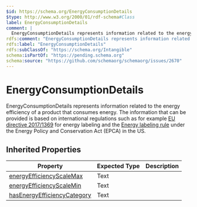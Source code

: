 ```yaml
---
$id: https://schema.org/EnergyConsumptionDetails
$type: http://www.w3.org/2000/01/rdf-schema#Class
label: EnergyConsumptionDetails
comment: |
  EnergyConsumptionDetails represents information related to the energy efficiency of a product that consumes energy. The information that can be provided is based on international regulations such as for example [EU directive 2017/1369](https://eur-lex.europa.eu/eli/reg/2017/1369/oj) for energy labeling and the [Energy labeling rule](https://www.ftc.gov/enforcement/rules/rulemaking-regulatory-reform-proceedings/energy-water-use-labeling-consumer) under the Energy Policy and Conservation Act (EPCA) in the US.
rdfs:comment: "EnergyConsumptionDetails represents information related to the energy efficiency of a product that consumes energy. The information that can be provided is based on international regulations such as for example [EU directive 2017/1369](https://eur-lex.europa.eu/eli/reg/2017/1369/oj) for energy labeling and the [Energy labeling rule](https://www.ftc.gov/enforcement/rules/rulemaking-regulatory-reform-proceedings/energy-water-use-labeling-consumer) under the Energy Policy and Conservation Act (EPCA) in the US."
rdfs:label: "EnergyConsumptionDetails"
rdfs:subClassOf: "https://schema.org/Intangible"
schema:isPartOf: "https://pending.schema.org"
schema:source: "https://github.com/schemaorg/schemaorg/issues/2670"
---
```


# EnergyConsumptionDetails

EnergyConsumptionDetails represents information related to the energy efficiency of a product that consumes energy. The information that can be provided is based on international regulations such as for example [EU directive 2017/1369](https://eur-lex.europa.eu/eli/reg/2017/1369/oj) for energy labeling and the [Energy labeling rule](https://www.ftc.gov/enforcement/rules/rulemaking-regulatory-reform-proceedings/energy-water-use-labeling-consumer) under the Energy Policy and Conservation Act (EPCA) in the US.

## Inherited Properties

| Property | Expected Type | Description |
| --- | --- | --- |
| [energyEfficiencyScaleMax](https://schema.org/energyEfficiencyScaleMax) | Text |  |
| [energyEfficiencyScaleMin](https://schema.org/energyEfficiencyScaleMin) | Text |  |
| [hasEnergyEfficiencyCategory](https://schema.org/hasEnergyEfficiencyCategory) | Text |  |
